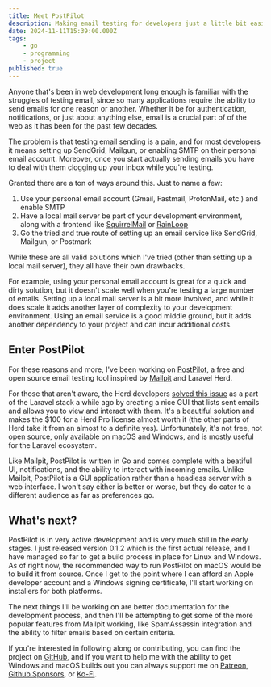 ```yaml
---
title: Meet PostPilot
description: Making email testing for developers just a little bit easier, and a whole lot prettier
date: 2024-11-11T15:39:00.000Z
tags:
    - go
    - programming
    - project
published: true
---
```


Anyone that's been in web development long enough is familiar with the struggles of testing email, since so many applications require the ability to send emails for one reason or another. Whether it be for authentication, notifications, or just about anything else, email is a crucial part of of the web as it has been for the past few decades.

The problem is that testing email sending is a pain, and for most developers it means setting up SendGrid, Mailgun, or enabling SMTP on their personal email account. Moreover, once you start actually sending emails you have to deal with them clogging up your inbox while you're testing.

Granted there are a ton of ways around this. Just to name a few:

1. Use your personal email account (Gmail, Fastmail, ProtonMail, etc.) and enable SMTP
2. Have a local mail server be part of your development environment, along with a frontend like [SquirrelMail](https://squirrelmail.org/) or [RainLoop](https://rainloop.net/)
3. Go the tried and true route of setting up an email service like SendGrid, Mailgun, or Postmark

While these are all valid solutions which I've tried (other than setting up a local mail server), they all have their own drawbacks.

For example, using your personal email account is great for a quick and dirty solution, but it doesn't scale well when you're testing a large number of emails. Setting up a local mail server is a bit more involved, and while it does scale it adds another layer of complexity to your development environment. Using an email service is a good middle ground, but it adds another dependency to your project and can incur additional costs.

## Enter PostPilot

For these reasons and more, I've been working on [PostPilot](https://postpilot.watzon.tech), a free and open source email testing tool inspired by [Mailpit](https://github.com/axllent/mailpit) and Laravel Herd.

For those that aren't aware, the Herd developers [solved this issue](https://herd.laravel.com/docs/1/herd-pro/mail) as a part of the Laravel stack a while ago by creating a nice GUI that lists sent emails and allows you to view and interact with them. It's a beautiful solution and makes the $100 for a Herd Pro license almost worth it (the other parts of Herd take it from an almost to a definite yes). Unfortunately, it's not free, not open source, only available on macOS and Windows, and is mostly useful for the Laravel ecosystem.

Like Mailpit, PostPilot is written in Go and comes complete with a beatiful UI, notifications, and the ability to interact with incoming emails. Unlike Mailpit, PostPilot is a GUI application rather than a headless server with a web interface. I won't say either is better or worse, but they do cater to a different audience as far as preferences go.

## What's next?

PostPilot is in very active development and is very much still in the early stages. I just released version 0.1.2 which is the first actual release, and I have managed so far to get a build process in place for Linux and Windows. As of right now, the recommended way to run PostPilot on macOS would be to build it from source. Once I get to the point where I can afford an Apple developer account and a Windows signing certificate, I'll start working on installers for both platforms.

The next things I'll be working on are better documentation for the development process, and then I'll be attempting to get some of the more popular features from Mailpit working, like SpamAssassin integration and the ability to filter emails based on certain criteria.

If you're interested in following along or contributing, you can find the project on [GitHub](https://github.com/watzon/postpilot), and if you want to help me with the ability to get Windows and macOS builds out you can always support me on [Patreon](https://patreon.com/watzon), [Github Sponsors](https://github.com/sponsors/watzon), or [Ko-Fi](https://ko-fi.com/watzon).
